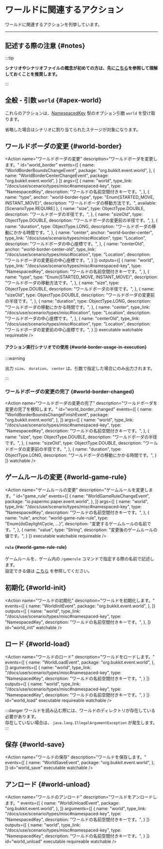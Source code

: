 

# ワールドに関連するアクション

ワールドに関連するアクションを列挙しています。

---

## 記述する際の注意 {#notes}

:::tip

**シナリオやシナリオファイルの概念が初めての方は、先に[こちら](/docs/use/scenario)を参照して理解しておくことを推奨します。**

:::

<BelowDocument docId="use/scenario/scenario-file"
               label="シナリオファイルを記述する際の注意"
               anchor="notes"
/>

## 全般 - 引数 `world` {#apex-world}

これらのアクションは、[NamespacedKey](/docs/use/scenario/types/misc#namespaced-key) 型のオプション引数 `world` を受け取ります。

省略した場合はシナリオに割り当てられたステージが対象になります。

## ワールドボーダの変更 {#world-border}

<Action name="ワールドボーダの変更"
        description="ワールドボーダを変更します。"
        id="world_border"
        events={[
          {
            name: "WorldBorderBoundsChangeEvent",
            package: "org.bukkit.event.world",
          },
          {
            name: "WorldBorderCenterChangeEvent",
            package: "org.bukkit.event.world",
          }
        ]}
        args={[
          {
            name: "world",
            type_link: "/docs/use/scenario/types/misc#namespaced-key",
            type: "NamespacedKey",
            description: "ワールドの名前空間付きキーです。",
          },
          {
            name: "type",
            anchor: "world-border-type",
            type: "Enum{STARTED_MOVE, INSTANT_MOVE}",
            description: "ワールドボーダの移動方法です。",
            available: [ScenarioType.REQUIRE]
          },
          {
            name: "size",
            type: ObjectType.DOUBLE,
            description: "ワールドボーダの半径です。",
          },
          {
            name: "sizeOld",
            type: ObjectType.DOUBLE,
            description: "ワールドボーダの変更前の半径です。",
          },
          {
            name: "duration",
            type: ObjectType.LONG,
            description: "ワールドボーダの移動にかかる時間です。",
          },
          {
            name: "center",
            anchor: "world-border-center",
            type_link: "/docs/use/scenario/types/misc#location",
            type: "Location",
            description: "ワールドボーダの中心座標です。",
          },
          {
            name: "centerOld",
            anchor: "world-border-center-old",
            type_link: "/docs/use/scenario/types/misc#location",
            type: "Location",
            description: "ワールドボーダの変更前の中心座標です。",
          }
        ]}
        outputs={[
          {
            name: "world",
            type_link: "/docs/use/scenario/types/misc#namespaced-key",
            type: "NamespacedKey",
            description: "ワールドの名前空間付きキーです。",
          },
          {
            name: "type",
            type: "Enum{STARTED_MOVE, INSTANT_MOVE}",
            description: "ワールドボーダの移動方法です。",
          },
          {
            name: "size",
            type: ObjectType.DOUBLE,
            description: "ワールドボーダの半径です。",
          },
          {
            name: "sizeOld",
            type: ObjectType.DOUBLE,
            description: "ワールドボーダの変更前の半径です。",
          },
          {
            name: "duration",
            type: ObjectType.LONG,
            description: "ワールドボーダの移動にかかる時間です。",
          },
          {
            name: "center",
            type_link: "/docs/use/scenario/types/misc#location",
            type: "Location",
            description: "ワールドボーダの中心座標です。",
          },
          {
            name: "centerOld",
            type_link: "/docs/use/scenario/types/misc#location",
            type: "Location",
            description: "ワールドボーダの変更前の中心座標です。",
          }
        ]}
        executable watchable requireable
/>

#### アクション実行シナリオでの使用 {#world-border-usage-in-execution}

:::warning

出力 `size`、 `duration`、 `center` は、引数で指定した場合にのみ出力されます。

:::

### ワールドボーダの変更の完了 {#world-border-changed}

<Action name="ワールドボーダの変更の完了"
        description="ワールドボーダを変更の完了を検知します。"
        id="world_border_changed"
        events={[
          {
            name: "WorldBorderBoundsChangeFinishEvent",
            package: "org.bukkit.event.world",
          },
        ]}
        args={[
          {
            name: "world",
            type_link: "/docs/use/scenario/types/misc#namespaced-key",
            type: "NamespacedKey",
            description: "ワールドの名前空間付きキーです。",
          },
          {
            name: "size",
            type: ObjectType.DOUBLE,
            description: "ワールドボーダの半径です。",
          },
          {
            name: "sizeOld",
            type: ObjectType.DOUBLE,
            description: "ワールドボーダの変更前の半径です。",
          },
          {
            name: "duration",
            type: ObjectType.LONG,
            description: "ワールドボーダの移動にかかる時間です。",
          }
        ]}
        watchable
/>

## ゲームルールの変更 {#world-game-rule}

<Action name="ゲームルールの変更"
        description="ゲームルールを変更します。"
        id="game_rule"
        events={[
          {
            name: "WorldGameRuleChangeEvent",
            package: "io.papermc.paper.event.world",
          },
        ]}
        args={[
          {
            name: "world",
            type_link: "/docs/use/scenario/types/misc#namespaced-key",
            type: "NamespacedKey",
            description: "ワールドの名前空間付きキーです。",
          },
          {
            name: "rule",
            anchor: "world-game-rule-rule",
            type: "Enum{doDaylightCycle, ...}",
            description: "変更するゲームルールの名前です。",
          },
          {
            name: "value",
            type: "String",
            description: "変更後のゲームルールの値です。",
          }
        ]}
        executable watchable requireable
/>

#### `rule` {#world-game-rule-rule}

ゲームルールを、ゲーム内の `/gamerule` コマンドで指定する際の名前で記述します。  
設定できる値は [こちら](https://minecraft.fandom.com/ja/wiki/Commands/gamerule) を参照してください。

## 初期化 {#world-init}

<Action name="ワールドの初期化"
        description="ワールドを初期化します。"
        events={[
          {
            name: "WorldInitEvent",
            package: "org.bukkit.event.world",
          },
        ]}
        outputs={[
          {
            name: "world",
            type_link: "/docs/use/scenario/types/misc#namespaced-key",
            type: "NamespacedKey",
            description: "ワールドの名前空間付きキーです。",
          },
        ]}
        id="world_init"
        watchable
/>

## ロード {#world-load}

<Action name="ワールドのロード"
        description="ワールドをロードします。"
        events={[
          {
            name: "WorldLoadEvent",
            package: "org.bukkit.event.world",
          },
        ]}
        arguments={[
          {
            name: "world",
            type_link: "/docs/use/scenario/types/misc#namespaced-key",
            type: "NamespacedKey",
            description: "ワールドの名前空間付きキーです。",
          }
        ]}
        outputs={[
          {
            name: "world",
            type_link: "/docs/use/scenario/types/misc#namespaced-key",
            type: "NamespacedKey",
            description: "ワールドの名前空間付きキーです。",
          }
        ]}
        id="world_load"
        executable requireable watchable
/>

:::danger
ワールドを読み込む際には、ワールドのディレクトリが存在している必要があります。  
存在していない場合は、 `java.lang.IllegalArgumentException` が発生します。
:::

## 保存 {#world-save}

<Action name="ワールドの保存"
        description="ワールドを保存します。"
        events={[
          {
            name: "WorldSaveEvent",
            package: "org.bukkit.event.world",
          },
        ]}
        id="world_save"
        executable watchable
/>

## アンロード {#world-unload}

<Action name="ワールドのアンロード"
        description="ワールドをアンロードします。"
        events={[
          {
            name: "WorldUnloadEvent",
            package: "org.bukkit.event.world",
          },
        ]}
        arguments={[
          {
            name: "world",
            type_link: "/docs/use/scenario/types/misc#namespaced-key",
            type: "NamespacedKey",
            description: "ワールドの名前空間付きキーです。",
          }
        ]}
        outputs={[
          {
            name: "world",
            type_link: "/docs/use/scenario/types/misc#namespaced-key",
            type: "NamespacedKey",
            description: "ワールドの名前空間付きキーです。",
          }
        ]}
        id="world_unload"
        executable requireable watchable
/>
